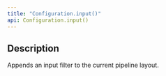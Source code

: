 ```yaml
---
title: "Configuration.input()"
api: Configuration.input()
---
```


## Description

Appends an input filter to the current pipeline layout.

<FilterDiagram
  name="input"
  input="Event"
  output="Event"
  subInput="Event"
  subType="link"
/>
